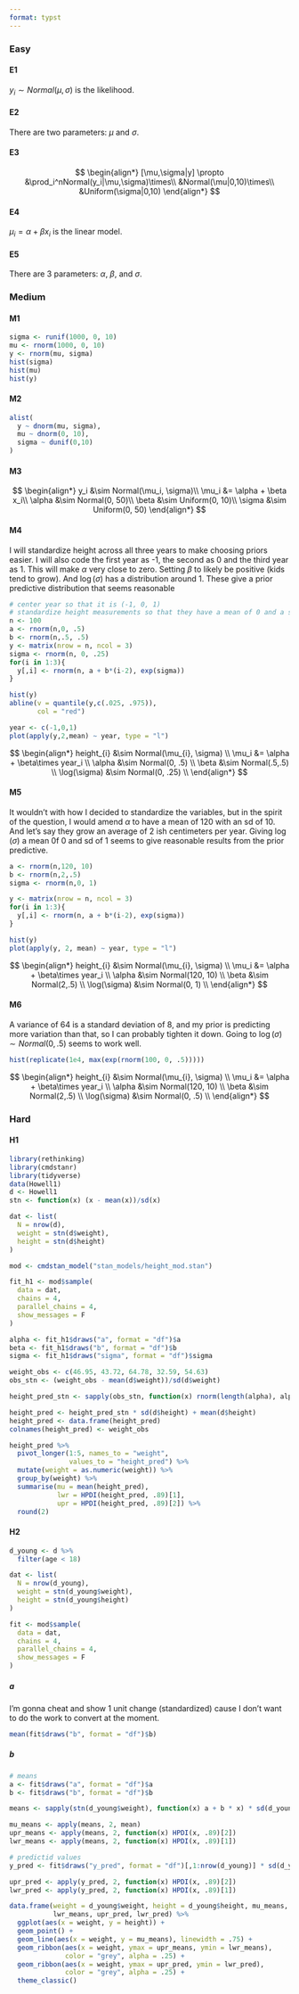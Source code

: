 ```yaml
---
format: typst
---
```


### Easy

#### E1

$y_i \sim Normal(\mu, \sigma)$ is the likelihood.

#### E2

There are two parameters: $\mu$ and $\sigma$.

#### E3

$$
\begin{align*}
[\mu,\sigma|y] \propto &\prod_i^nNormal(y_i|\mu,\sigma)\times\\
&Normal(\mu|0,10)\times\\
&Uniform(\sigma|0,10)
\end{align*}
$$

#### E4

$\mu_i = \alpha + \beta x_i$ is the linear model.

#### E5

There are 3 parameters: $\alpha$, $\beta$, and $\sigma$.

### Medium

#### M1

```r
sigma <- runif(1000, 0, 10)
mu <- rnorm(1000, 0, 10)
y <- rnorm(mu, sigma)
hist(sigma)
hist(mu)
hist(y)
```

#### M2

```r
alist(
  y ~ dnorm(mu, sigma),
  mu ~ dnorm(0, 10),
  sigma ~ dunif(0,10)
)
```

#### M3

$$
\begin{align*}
y_i &\sim Normal(\mu_i, \sigma)\\
\mu_i &= \alpha + \beta x_i\\
\alpha &\sim Normal(0, 50)\\
\beta &\sim Uniform(0, 10)\\
\sigma &\sim Uniform(0, 50)
\end{align*}
$$

#### M4 

I will standardize height across all three years to make choosing priors easier. I will also code the first year as -1, the second as 0 and the third year as 1. This will make $\alpha$ very close to zero. Setting $\beta$ to likely be positive (kids tend to grow). And $\log(\sigma)$ has a distribution around 1. These give a prior predictive distribution that seems reasonable

```r
# center year so that it is (-1, 0, 1)
# standardize height measurements so that they have a mean of 0 and a stdv of 1
n <- 100
a <- rnorm(n,0, .5)
b <- rnorm(n,.5, .5)
y <- matrix(nrow = n, ncol = 3)
sigma <- rnorm(n, 0, .25)
for(i in 1:3){
  y[,i] <- rnorm(n, a + b*(i-2), exp(sigma))
}

hist(y)
abline(v = quantile(y,c(.025, .975)),
       col = "red")

year <- c(-1,0,1)
plot(apply(y,2,mean) ~ year, type = "l")
```



$$
\begin{align*}
height_{i} &\sim Normal(\mu_{i}, \sigma) \\
\mu_i &= \alpha + \beta\times year_i \\
\alpha &\sim Normal(0, .5) \\
\beta &\sim Normal(.5,.5) \\
\log(\sigma) &\sim Normal(0, .25) \\
\end{align*}
$$

#### M5

It wouldn't with how I decided to standardize the variables, but in the spirit of the question, I would amend $\alpha$ to have a mean of 120 with an sd of 10. And let's say they grow an average of 2 ish centimeters per year. Giving $\log(\sigma)$ a mean 0f 0 and sd of 1 seems to give reasonable results from the prior predictive. 

```r

a <- rnorm(n,120, 10)
b <- rnorm(n,2,.5)
sigma <- rnorm(n,0, 1)

y <- matrix(nrow = n, ncol = 3)
for(i in 1:3){
  y[,i] <- rnorm(n, a + b*(i-2), exp(sigma))
}

hist(y)
plot(apply(y, 2, mean) ~ year, type = "l")

```
$$
\begin{align*}
height_{i} &\sim Normal(\mu_{i}, \sigma) \\
\mu_i &= \alpha + \beta\times year_i \\
\alpha &\sim Normal(120, 10) \\
\beta &\sim Normal(2,.5) \\
\log(\sigma) &\sim Normal(0, 1) \\
\end{align*}
$$

#### M6

A variance of 64 is a standard deviation of 8, and my prior is predicting more variation than that, so I can probably tighten it down. Going to $\log(\sigma) \sim Normal(0, .5)$ seems to work well.
```r

hist(replicate(1e4, max(exp(rnorm(100, 0, .5)))))
```
$$
\begin{align*}
height_{i} &\sim Normal(\mu_{i}, \sigma) \\
\mu_i &= \alpha + \beta\times year_i \\
\alpha &\sim Normal(120, 10) \\
\beta &\sim Normal(2,.5) \\
\log(\sigma) &\sim Normal(0, .5) \\
\end{align*}
$$

### Hard

#### H1

```r
library(rethinking)
library(cmdstanr)
library(tidyverse)
data(Howell1)
d <- Howell1
stn <- function(x) (x - mean(x))/sd(x)

dat <- list(
  N = nrow(d),
  weight = stn(d$weight),
  height = stn(d$height)
)

mod <- cmdstan_model("stan_models/height_mod.stan")

fit_h1 <- mod$sample(
  data = dat,
  chains = 4,
  parallel_chains = 4,
  show_messages = F
)

alpha <- fit_h1$draws("a", format = "df")$a
beta <- fit_h1$draws("b", format = "df")$b
sigma <- fit_h1$draws("sigma", format = "df")$sigma

weight_obs <- c(46.95, 43.72, 64.78, 32.59, 54.63)
obs_stn <- (weight_obs - mean(d$weight))/sd(d$weight)

height_pred_stn <- sapply(obs_stn, function(x) rnorm(length(alpha), alpha + beta * x, sigma))

height_pred <- height_pred_stn * sd(d$height) + mean(d$height)
height_pred <- data.frame(height_pred)
colnames(height_pred) <- weight_obs

height_pred %>% 
  pivot_longer(1:5, names_to = "weight",
               values_to = "height_pred") %>% 
  mutate(weight = as.numeric(weight)) %>% 
  group_by(weight) %>% 
  summarise(mu = mean(height_pred),
            lwr = HPDI(height_pred, .89)[1],
            upr = HPDI(height_pred, .89)[2]) %>% 
  round(2)


```

#### H2

```r
d_young <- d %>% 
  filter(age < 18)

dat <- list(
  N = nrow(d_young),
  weight = stn(d_young$weight),
  height = stn(d_young$height)
)

fit <- mod$sample(
  data = dat,
  chains = 4,
  parallel_chains = 4,
  show_messages = F
)

```

##### a

I'm gonna cheat and show 1 unit change (standardized) cause I don't want to do the work to convert at the moment.

```r
mean(fit$draws("b", format = "df")$b)
```

##### b

```r
# means
a <- fit$draws("a", format = "df")$a
b <- fit$draws("b", format = "df")$b

means <- sapply(stn(d_young$weight), function(x) a + b * x) * sd(d_young$height) + mean(d_young$height)

mu_means <- apply(means, 2, mean)
upr_means <- apply(means, 2, function(x) HPDI(x, .89)[2])
lwr_means <- apply(means, 2, function(x) HPDI(x, .89)[1])

# predictid values
y_pred <- fit$draws("y_pred", format = "df")[,1:nrow(d_young)] * sd(d_young$height) + mean(d_young$height)

upr_pred <- apply(y_pred, 2, function(x) HPDI(x, .89)[2])
lwr_pred <- apply(y_pred, 2, function(x) HPDI(x, .89)[1])

data.frame(weight = d_young$weight, height = d_young$height, mu_means, upr_means, 
           lwr_means, upr_pred, lwr_pred) %>% 
  ggplot(aes(x = weight, y = height)) +
  geom_point() +
  geom_line(aes(x = weight, y = mu_means), linewidth = .75) +
  geom_ribbon(aes(x = weight, ymax = upr_means, ymin = lwr_means),
              color = "grey", alpha = .25) +
  geom_ribbon(aes(x = weight, ymax = upr_pred, ymin = lwr_pred),
              color = "grey", alpha = .25) +
  theme_classic()

```

